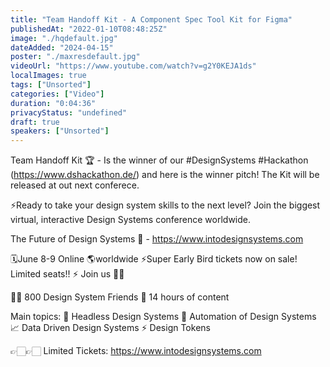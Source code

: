 ```yaml
---
title: "Team Handoff Kit - A Component Spec Tool Kit for Figma"
publishedAt: "2022-01-10T08:48:25Z"
image: "./hqdefault.jpg"
dateAdded: "2024-04-15"
poster: "./maxresdefault.jpg"
videoUrl: "https://www.youtube.com/watch?v=g2Y0KEJA1ds"
localImages: true
tags: ["Unsorted"]
categories: ["Video"]
duration: "0:04:36"
privacyStatus: "undefined"
draft: true
speakers: ["Unsorted"]
---
```

Team Handoff Kit 🏆 - Is the winner of our #DesignSystems #Hackathon (https://www.dshackathon.de/)  and here is the winner pitch! The Kit will be released at out next conferece.

⚡️Ready to take your design system skills to the next level? 
Join the biggest virtual, interactive Design Systems conference worldwide.

The Future of Design Systems 🚀 - https://www.intodesignsystems.com

🗓️June 8-9 Online 🌎worldwide
⚡️Super Early Bird tickets now on sale! Limited seats!! ⚡️
Join us 🙌🏻

👋🏻 800 Design System Friends
🎨 14 hours of content

Main topics:
🎨 Headless Design Systems
🤖 Automation of Design Systems
📈 Data Driven Design Systems
⚡️ Design Tokens

👉🏻👉🏻 Limited Tickets: https://www.intodesignsystems.com
